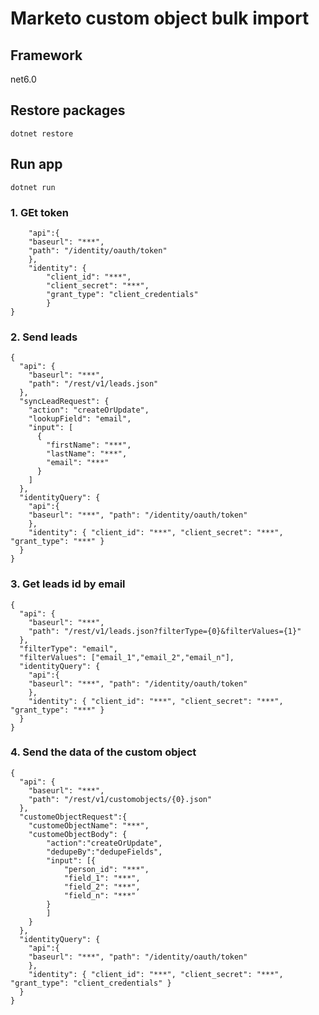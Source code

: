 # Marketo custom object bulk import
## Framework 
net6.0
## Restore packages
```
dotnet restore
```
## Run app
```
dotnet run
```
### 1. GEt token
```{
    "api":{
	"baseurl": "***", 
    "path": "/identity/oauth/token" 
    }, 
	"identity": { 
        "client_id": "***", 
        "client_secret": "***", 
        "grant_type": "client_credentials" 
        } 
}
```
### 2. Send leads
```
{
  "api": {
    "baseurl": "***",
    "path": "/rest/v1/leads.json"
  },
  "syncLeadRequest": {
    "action": "createOrUpdate",
    "lookupField": "email",
    "input": [
      {
        "firstName": "***",
        "lastName": "***",
        "email": "***"
      }
    ]
  },
  "identityQuery": {
    "api":{
	"baseurl": "***", "path": "/identity/oauth/token" 
    }, 
	"identity": { "client_id": "***", "client_secret": "***", "grant_type": "***" } 
  }
}
```
### 3. Get leads id by email
```
{
  "api": {
    "baseurl": "***",
    "path": "/rest/v1/leads.json?filterType={0}&filterValues={1}"
  },
  "filterType": "email",
  "filterValues": ["email_1","email_2","email_n"],
  "identityQuery": {
    "api":{
	"baseurl": "***", "path": "/identity/oauth/token" 
    }, 
	"identity": { "client_id": "***", "client_secret": "***", "grant_type": "***" } 
  }
}
```
### 4. Send the data of the custom object
```
{
  "api": {
    "baseurl": "***",
    "path": "/rest/v1/customobjects/{0}.json"
  },
  "customeObjectRequest":{
	"customeObjectName": "***",
	"customeObjectBody": {
		"action":"createOrUpdate",
		"dedupeBy":"dedupeFields",
		"input": [{
			"person_id": "***",
			"field_1": "***",
			"field_2": "***",
			"field_n": "***"
		}
        ]
	}
  },
  "identityQuery": {
    "api":{
	"baseurl": "***", "path": "/identity/oauth/token" 
    }, 
	"identity": { "client_id": "***", "client_secret": "***", "grant_type": "client_credentials" } 
  }
}
```